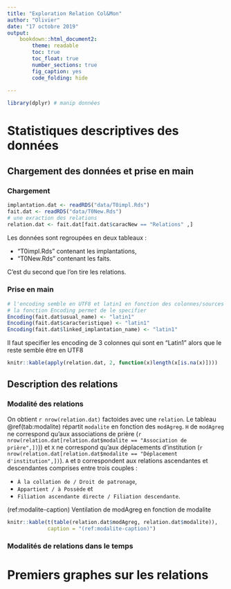 ```yaml
---
title: "Exploration Relation Col&Mon"
author: "Olivier"
date: "17 octobre 2019"
output: 
    bookdown::html_document2:
        theme: readable
        toc: true
        toc_float: true
        number_sections: true
        fig_caption: yes
        code_folding: hide
    
---
```


```r
library(dplyr) # manip données
```


# Statistiques descriptives des données

## Chargement des données et prise en main

### Chargement 

```r
implantation.dat <- readRDS("data/T0impl.Rds")
fait.dat <- readRDS("data/T0New.Rds")
# une exraction des relations
relation.dat <- fait.dat[fait.dat$caracNew == "Relations" ,]
```

Les données sont regroupées en deux tableaux :

* "T0impl.Rds" contenant les implantations,
* "T0New.Rds" contenant les faits.

C'est du second que l'on tire les relations.

### Prise en main

```r
# l'encoding semble en UTF8 et latin1 en fonction des colonnes/sources de la données
# la fonction Encoding permet de le specifier
Encoding(fait.dat$usual_name) <- "latin1"
Encoding(fait.dat$caracteristique) <- "latin1"
Encoding(fait.dat$linked_implantation_name) <- "latin1"
```

Il faut specifier les encoding de 3 colonnes qui sont en "Latin1" alors que le reste semble être en UTF8

```r
knitr::kable(apply(relation.dat, 2, function(x)length(x[is.na(x)])))
```


## Description des relations

### Modalité des relations

On obtient `r nrow(relation.dat)` factoides avec une `relation`. Le tableau \@ref(tab:modalite) répartit `modalite` en fonction des `modAgreg`. `H` de `modAgreg` ne correspond qu'aux associations de prière (`r nrow(relation.dat[relation.dat$modalite == "Association de prière",])`)) et `X` ne correspond qu'aux déplacements d'institution (`r nrow(relation.dat[relation.dat$modalite == "Déplacement d'institution",])`). `A` et `D` correspondent aux relations ascendantes et descendantes comprises entre trois couples : 

* `À la collation de / Droit de patronage`, 
* `Appartient / à Possède` et 
* `Filiation ascendante directe / Filiation descendante`.

(ref:modalite-caption) Ventilation de modAgreg en fonction de modalite

```r
knitr::kable(t(table(relation.dat$modAgreg, relation.dat$modalite)),
             caption = "(ref:modalite-caption)")
```

### Modalités de relations dans le temps




# Premiers graphes sur les relations